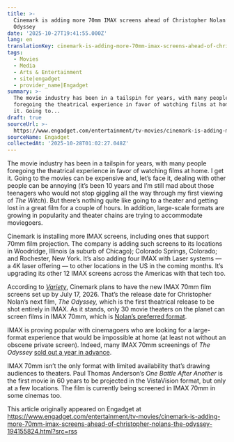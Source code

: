```yaml
---
title: >-
  Cinemark is adding more 70mm IMAX screens ahead of Christopher Nolan’s The
  Odyssey
date: '2025-10-27T19:41:55.000Z'
lang: en
translationKey: cinemark-is-adding-more-70mm-imax-screens-ahead-of-christoph
tags:
  - Movies
  - Media
  - Arts & Entertainment
  - site|engadget
  - provider_name|Engadget
summary: >-
  The movie industry has been in a tailspin for years, with many people
  foregoing the theatrical experience in favor of watching films at home. I get
  it. Going to...
draft: true
sourceUrl: >-
  https://www.engadget.com/entertainment/tv-movies/cinemark-is-adding-more-70mm-imax-screens-ahead-of-christopher-nolans-the-odyssey-194155824.html?src=rss
sourceName: Engadget
collectedAt: '2025-10-28T01:02:27.048Z'
---
```

The movie industry has been in a tailspin for years, with many people foregoing the theatrical experience in favor of watching films at home. I get it. Going to the movies can be expensive and, let’s face it, dealing with other people can be annoying (it’s been 10 years and I’m still mad about those teenagers who would not stop giggling all the way through my first viewing of _The Witch_). But there’s nothing quite like going to a theater and getting lost in a great film for a couple of hours. In addition, large-scale formats are growing in popularity and theater chains are trying to accommodate moviegoers.

Cinemark is installing more IMAX screens, including ones that support 70mm film projection. The company is adding such screens to its locations in Woodridge, Illinois (a suburb of Chicago); Colorado Springs, Colorado; and Rochester, New York. It’s also adding four IMAX with Laser systems — a 4K laser offering — to other locations in the US in the coming months. It’s upgrading its other 12 IMAX screens across the Americas with that tech too.

According to [_Variety_](https://variety.com/2025/film/news/cinemark-imax-70mm-screens-christopher-nolan-the-odyssey-1236561559/), Cinemark plans to have the new IMAX 70mm film screens set up by July 17, 2026. That’s the release date for Christopher Nolan’s next film, _The Odyssey,_ which is the first theatrical release to be shot entirely in IMAX. As it stands, only 30 movie theaters on the planet can screen films in IMAX 70mm, which is [Nolan’s preferred format](https://www.engadget.com/interstellar-is-coming-back-to-theaters-in-september-for-its-10-year-anniversary-173427501.html).

IMAX is proving popular with cinemagoers who are looking for a large-format experience that would be impossible at home (at least not without an obscene private screen). Indeed, many IMAX 70mm screenings of _The Odyssey_ [sold out a year in advance](https://www.avclub.com/the-odyssey-imax-70mm-tickets-sold-out).

IMAX 70mm isn’t the only format with limited availability that’s drawing audiences to theaters. Paul Thomas Anderson’s _One Battle After Another_ is the first movie in 60 years to be projected in the VistaVision format, but only at a few locations. The film is currently being screened in IMAX 70mm in some cinemas too.

This article originally appeared on Engadget at https://www.engadget.com/entertainment/tv-movies/cinemark-is-adding-more-70mm-imax-screens-ahead-of-christopher-nolans-the-odyssey-194155824.html?src=rss
